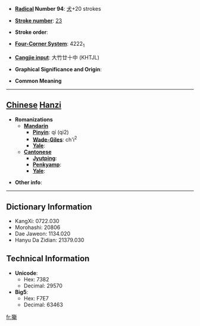 * '''[[Wiktionary:Chinese radical index| Radical]] Number 94''': [[Wiktionary:Chinese radical index 犬|犬]]+20 strokes

* '''[[Wiktionary:Chinese total strokes index|Stroke number]]''': [[Wiktionary:Chinese total strokes index 23|23]]

* '''Stroke order''': 

* '''[[Wiktionary:Chinese four corner index|Four-Corner System]]''': 4222<sub>1</sub>

* '''[[Wiktionary:Chinese Cangjie index|Cangjie input]]''': 大竹廿十中 (KHTJL)

* '''Graphical Significance and Origin''': 

* '''Common Meaning'''

----

== [[Chinese]] [[Hanzi]] ==

* '''Romanizations'''
** '''[[Mandarin]]'''
*** '''[[Pinyin]]''': qí (qi2)
*** '''[[Wade-Giles]]''': ch'i<sup>2</sup>
*** '''[[Yale]]''': 
** '''[[Cantonese]]'''
*** '''[[Jyutping]]''':
*** '''[[Penkyamp]]''': 
*** '''[[Yale]]''': 

* '''Other info''': 

----

== Dictionary Information ==

* KangXi: 0722.030
* Morohashi: 20806
* Dae Jaweon: 1134.020
* Hanyu Da Zidian: 21379.030

== Technical Information ==

* '''Unicode''':
** Hex: 7382
** Decimal: 29570
* '''Big5''':
** Hex: F7E7
** Decimal: 63463

[[fr:玂]]